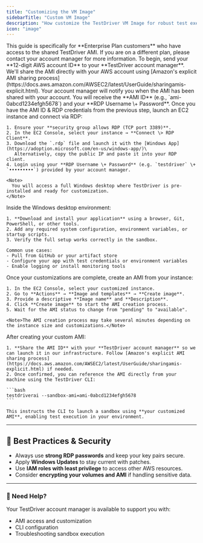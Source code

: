 ```yaml
---
title: "Customizing the VM Image"
sidebarTitle: "Custom VM Image"
description: "How customize the TestDriver VM Image for robust test execution."
icon: "image"
---
```


<Tip>
  This guide is specifically for **Enterprise Plan customers** who have access
  to the shared TestDriver AMI. If you are on a different plan, please contact
  your account manager for more information.
</Tip>

<Steps>
  <Step title="Send Us Your AWS Account ID">
    To begin, send your **12-digit AWS account ID** to your **TestDriver account manager**. We'll share the AMI directly with your AWS account using [Amazon's explicit AMI sharing process](https://docs.aws.amazon.com/AWSEC2/latest/UserGuide/sharingamis-explicit.html).
  </Step>
  <Step title="Wait for Confirmation">
    Your account manager will notify you when the AMI has been shared with your
    account. You will receive the **AMI ID** (e.g., `ami-0abcd1234efgh5678`) and your **RDP Username \+ Password**.
  </Step>
  <Step title="Launch and Connect with RDP">
    Once you have the AMI ID & RDP credentials from the previous step, launch an EC2 instance and connect via RDP:

    1. Ensure your **security group allows RDP (TCP port 3389)**.
    2. In the EC2 Console, select your instance → **Connect \> RDP Client**.
    3. Download the `.rdp` file and launch it with the [Windows App](https://adoption.microsoft.com/en-us/windows-app/)\
       Alternatively, copy the public IP and paste it into your RDP client.
    4. Login using your **RDP Username \+ Password** (e.g. `testdriver` \+ `•••••••••`) provided by your account manager.

    <Note>
      You will access a full Windows desktop where TestDriver is pre-installed and ready for customization.
    </Note>

  </Step>

  <Step title="Customize the Instance">
    Inside the Windows desktop environment:

    1. **Download and install your application** using a browser, Git, PowerShell, or other tools.
    2. Add any required system configuration, environment variables, or startup scripts.
    3. Verify the full setup works correctly in the sandbox.

    Common use cases:
    - Pull from GitHub or your artifact store
    - Configure your app with test credentials or environment variables
    - Enable logging or install monitoring tools

  </Step>

  <Step title="Create Your Custom AMI">
    Once your customizations are complete, create an AMI from your instance:

    1. In the EC2 Console, select your customized instance.
    2. Go to **Actions** → **Image and templates** → **Create image**.
    3. Provide a descriptive **Image name** and **Description**.
    4. Click **Create image** to start the AMI creation process.
    5. Wait for the AMI status to change from "pending" to "available".

    <Note>The AMI creation process may take several minutes depending on the instance size and customizations.</Note>

  </Step>

  <Step title="Share Your AMI and Use with TestDriver CLI">
    After creating your custom AMI:

    1. **Share the AMI ID** with your **TestDriver account manager** so we can launch it in our infrastructure. Follow [Amazon's explicit AMI sharing process](https://docs.aws.amazon.com/AWSEC2/latest/UserGuide/sharingamis-explicit.html) if needed.
    2. Once confirmed, you can reference the AMI directly from your machine using the TestDriver CLI:

    ```bash
    testdriverai --sandbox-ami=ami-0abcd1234efgh5678
    ```

    This instructs the CLI to launch a sandbox using **your customized AMI**, enabling test execution in your environment.

  </Step>
</Steps>

---

## 🔐 Best Practices & Security

- Always use **strong RDP passwords** and keep your key pairs secure.
- Apply **Windows Updates** to stay current with patches.
- Use **IAM roles with least privilege** to access other AWS resources.
- Consider **encrypting your volumes and AMI** if handling sensitive data.

---

### 🤝 Need Help?

Your TestDriver account manager is available to support you with:

- AMI access and customization
- CLI configuration
- Troubleshooting sandbox execution
